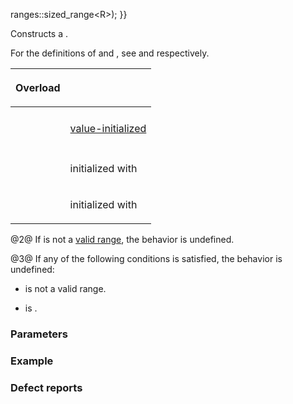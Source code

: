 {{cpp/ranges/subrange/title|subrange}}
{{cpp/ranges/subrange/navbar}}

{{dcl begin}}
{{dcl|num=1|since=c++20|1=
subrange() requires std::default_initializable&lt;I&gt; = default;
}}
{{dcl|num=2|since=c++20|
constexpr subrange( /*convertible-to-non-slicing*/&lt;I&gt; auto i, S s )
    requires (!/*StoreSize*/);
}}
{{dcl|num=3|since=c++20|1=
constexpr subrange( /*convertible-to-non-slicing*/&lt;I&gt; auto i, S s,
                    /*make-unsigned-like-t*/&lt;std::iter_difference_t&lt;I&gt;&gt; n )
    requires (K == ranges::subrange_kind::sized);
}}
{{dcla|num=4|since=c++20|
template&lt; /*different-from*/&lt;subrange&gt; R &gt;
    requires ranges::borrowed_range&lt;R&gt; &amp;&amp;
             /*convertible-to-non-slicing*/&lt;ranges::iterator_t&lt;R&gt;, I&gt; &amp;&amp;
             std::convertible_to&lt;ranges::sentinel_t&lt;R&gt;, S&gt;
constexpr subrange( R&amp;&amp; r )
    requires (!/*StoreSize*/ {{!!}} ranges::sized_range&lt;R&gt;);
}}
{{dcl|num=5|since=c++20|1=
template&lt; ranges::borrowed_range R&gt;
    requires /*convertible-to-non-slicing*/&lt;ranges::iterator_t&lt;R&gt;, I&gt; &amp;&amp;
           std::convertible_to&lt;ranges::sentinel_t&lt;R&gt;, S&gt;
constexpr subrange( R&amp;&amp; r,
                    /*make-unsigned-like-t*/&lt;std::iter_difference_t&lt;I&gt;&gt; n )
    requires (K == ranges::subrange_kind::sized)
    : subrange{ranges::begin(r), ranges::end(r), n} {}
}}
{{dcl end}}

Constructs a {{tt|subrange}}.

For the definitions of {{c/core|/*make-unsigned-like-t*/}} and {{c/core|/*different-from*/}}, see {{lsi|cpp/ranges#make-unsigned-like-t}} and {{lsi|cpp/ranges#different-from}} respectively.

{|class="wikitable" style="text-align: center;"
!rowspan=2|{{nbsp}}Overload{{nbsp}}
!colspan=3|{{rlps|/#Data members}}
|-
!style="font-weight: normal;"|{{tti|begin_}}
!style="font-weight: normal;"|{{tti|end_}}
!style="font-weight: normal;"|{{tti|size_}}&lt;br&gt;{{small|(only if {{box|{{rlpsi|/#StoreSize}}}} is {{c|true}})}}
|-
|{{v|1}}
|[[cpp/language/value initialization|value-initialized]]
|[[cpp/language/value initialization|value-initialized]]
|initialized with {{c|0}}
|-
|-
|{{v|2}}
|rowspan=2|initialized with {{c|std::move(i)}}
|rowspan=2|initialized with {{c|s}}
|{{n/a}}
|-
|{{v|3}}
|initialized with {{c|n}}
|-
|{{v|4}}
|rowspan=2|initialized with {{c|std::move(ranges::begin(r))}}
|rowspan=2|initialized with {{c|ranges::end(r)}}
|initialized with &lt;span style="text-align: left"&gt;{{box|{{c/core|static_cast&lt;decltype(}}{{rlpsi|/#size_}}{{sep}}{{c/core|)&gt;}}&lt;br&gt;{{nbspt|4}}{{c/core|(ranges::size(r))}}}}&lt;/span&gt;
|-
|{{v|5}}
|initialized with {{c|n}}
|}

@2@ If {{range|i|s}} is not a [[cpp/iterator#Ranges|valid range]], the behavior is undefined.

@3@ If any of the following conditions is satisfied, the behavior is undefined:
* {{range|i|s}} is not a valid range.
* {{box|{{c/core|1=n ==}}{{nbspt}}{{lsi|cpp/ranges#to-unsigned-like}}{{sep}}{{c/core|(ranges::distance(i, s))}}}} is {{c|false}}.

===Parameters===
{{par begin}}
{{par|i|iterator that denotes the beginning of the range}}
{{par|s|sentinel that denotes the end of the range}}
{{par|r|range}}
{{par|n|size hint, must be equal to the size of the range}}
{{par end}}

===Example===
{{example}}

===Defect reports===
{{dr list begin}}
{{dr list item|paper=P2393R1|std=C++20|before=for overload {{vl|4}}, {{box|{{rlpsi|/#size_}}}} might be initialized with {{c|ranges::size(r)}}, but it is&lt;br&gt;not always implicitly convertible to the corresponding {{lt|cpp/iterator/is-integer-like#Integer-like type|''unsigned-integer-like''}} type|after=made the&lt;br&gt;conversion explicit}}
{{dr list end}}

{{langlinks|de|es|ja|ru|zh}}